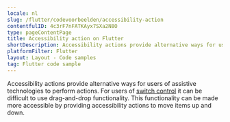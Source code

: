 ```yaml
---
locale: nl
slug: /flutter/codevoorbeelden/accessibility-action
contentfulID: 4c3rF7nFATKAyx7SXa2N8O
type: pageContentPage
title: Accessibility action on Flutter
shortDescription: Accessibility actions provide alternative ways for users of assistive technologies to perform actions.
platformFilter: Flutter
layout: Layout - Code samples
tag: Flutter code sample
---
```


Accessibility actions provide alternative ways for users of assistive technologies to perform actions. For users of [switch control](https://beta.appt.org/en/docs/ios/features/switch-control) it can be difficult to use drag-and-drop functionality. This functionality can be made more accessible by providing accessibility actions to move items up and down.

<CodeSample id="accessibility-action" locale="nl" platform="flutter"/>